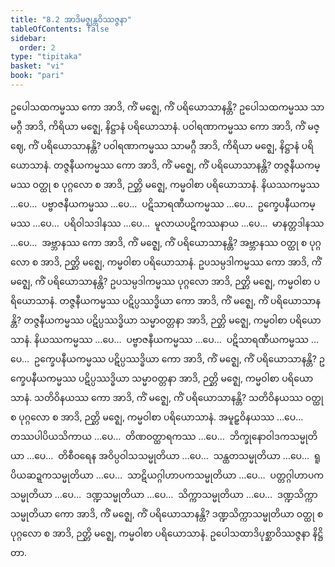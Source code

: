 ```yaml
---
title: "8.2 အာဒိမဇ္ဈန္တဝိဿဇ္ဇနာ"
tableOfContents: false
sidebar:
  order: 2
type: "tipitaka"
basket: "vi"
book: "pari"
---
```



<DynamicBreadcrumb />

<Division number="333" book="pari" e="ch" v="5" p="251">

<Paragraph number="1594" book="pari">
ဥပေါသထကမ္မဿ ကော အာဒိ, ကိံ မဇ္ဈေ, ကိံ ပရိယောသာနန္တိ? ဥပေါသထကမ္မဿ သာမဂ္ဂီ အာဒိ, ကိရိယာ မဇ္ဈေ, နိဋ္ဌာနံ ပရိယောသာနံ.
</Paragraph>

<Paragraph number="1595" book="pari">
ပဝါရဏာကမ္မဿ ကော အာဒိ, ကိံ မဇ္ဈေ, ကိံ ပရိယောသာနန္တိ? ပဝါရဏာကမ္မဿ သာမဂ္ဂီ အာဒိ, ကိရိယာ မဇ္ဈေ, နိဋ္ဌာနံ ပရိယောသာနံ.
</Paragraph>

<Paragraph number="1596" book="pari">
တဇ္ဇနီယကမ္မဿ ကော အာဒိ, ကိံ မဇ္ဈေ, ကိံ ပရိယောသာနန္တိ? တဇ္ဇနီယကမ္မဿ ဝတ္ထု စ ပုဂ္ဂလော စ အာဒိ, ဉတ္တိ မဇ္ဈေ, ကမ္မဝါစာ ပရိယောသာနံ.
</Paragraph>

<Paragraph number="1597" book="pari">
နိယဿကမ္မဿ …ပေ…  ပဗ္ဗာဇနီယကမ္မဿ …ပေ…  ပဋိသာရဏီယကမ္မဿ …ပေ…  ဥက္ခေပနီယကမ္မဿ …ပေ…  ပရိဝါသဒါနဿ …ပေ…  မူလာယပဋိကဿနာယ …ပေ…  မာနတ္တဒါနဿ …ပေ…  အဗ္ဘာနဿ ကော အာဒိ, ကိံ မဇ္ဈေ, ကိံ ပရိယောသာနန္တိ? အဗ္ဘာနဿ ဝတ္ထု စ ပုဂ္ဂလော စ အာဒိ, ဉတ္တိ မဇ္ဈေ, ကမ္မဝါစာ ပရိယောသာနံ.
</Paragraph>

<Paragraph number="1598" book="pari">
ဥပသမ္ပဒါကမ္မဿ ကော အာဒိ, ကိံ မဇ္ဈေ, ကိံ ပရိယောသာနန္တိ? ဥပသမ္ပဒါကမ္မဿ ပုဂ္ဂလော အာဒိ, ဉတ္တိ မဇ္ဈေ, ကမ္မဝါစာ ပရိယောသာနံ.
</Paragraph>

<Paragraph number="1599" book="pari">
တဇ္ဇနီယကမ္မဿ ပဋိပ္ပဿဒ္ဓိယာ ကော အာဒိ, ကိံ မဇ္ဈေ, ကိံ ပရိယောသာနန္တိ? တဇ္ဇနီယကမ္မဿ ပဋိပ္ပဿဒ္ဓိယာ သမ္မာဝတ္တနာ အာဒိ, ဉတ္တိ မဇ္ဈေ, ကမ္မဝါစာ ပရိယောသာနံ.
</Paragraph>

<Paragraph number="1600" book="pari">
နိယဿကမ္မဿ …ပေ…  ပဗ္ဗာဇနီယကမ္မဿ …ပေ…  ပဋိသာရဏီယကမ္မဿ …ပေ…  ဥက္ခေပနီယကမ္မဿ ပဋိပ္ပဿဒ္ဓိယာ ကော အာဒိ, ကိံ မဇ္ဈေ, ကိံ ပရိယောသာနန္တိ? ဥက္ခေပနီယကမ္မဿ ပဋိပ္ပဿဒ္ဓိယာ သမ္မာဝတ္တနာ အာဒိ, ဉတ္တိ မဇ္ဈေ, ကမ္မဝါစာ ပရိယောသာနံ.
</Paragraph>

<Paragraph number="1601" book="pari">
သတိဝိနယဿ ကော အာဒိ, ကိံ မဇ္ဈေ, ကိံ ပရိယောသာနန္တိ? သတိဝိနယဿ ဝတ္ထု စ ပုဂ္ဂလော စ အာဒိ, ဉတ္တိ မဇ္ဈေ, ကမ္မဝါစာ ပရိယောသာနံ.
</Paragraph>

<Paragraph number="1602" book="pari">
အမူဠှဝိနယဿ …ပေ…  တဿပါပိယသိကာယ …ပေ…  တိဏဝတ္ထာရကဿ …ပေ…  ဘိက္ခုနောဝါဒကသမ္မုတိယာ …ပေ…  တိစီဝရေန အဝိပ္ပဝါသသမ္မုတိယာ …ပေ…  သန္ထတသမ္မုတိယာ …ပေ…  ရူပိယဆဍ္ဍကသမ္မုတိယာ …ပေ…  သာဋိယဂ္ဂါဟာပကသမ္မုတိယာ …ပေ…  ပတ္တဂ္ဂါဟာပကသမ္မုတိယာ …ပေ…  ဒဏ္ဍသမ္မုတိယာ …ပေ…  သိက္ကာသမ္မုတိယာ …ပေ…  ဒဏ္ဍသိက္ကာသမ္မုတိယာ ကော အာဒိ, ကိံ မဇ္ဈေ, ကိံ ပရိယောသာနန္တိ? ဒဏ္ဍသိက္ကာသမ္မုတိယာ ဝတ္ထု စ ပုဂ္ဂလော စ အာဒိ, ဉတ္တိ မဇ္ဈေ, ကမ္မဝါစာ ပရိယောသာနံ.

</Paragraph>
</Division>

<Paragraph number="1603" type="center" book="pari">
ဥပေါသထာဒိပုစ္ဆာဝိဿဇ္ဇနာ နိဋ္ဌိတာ.
</Paragraph>